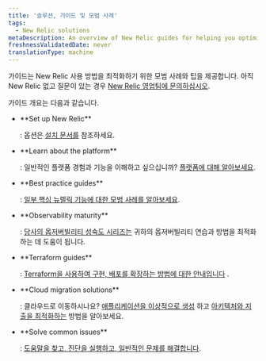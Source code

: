 ```yaml
---
title: '솔루션, 가이드 및 모범 사례'
tags:
  - New Relic solutions
metaDescription: An overview of New Relic guides for helping you optimize your monitoring and observability practices.
freshnessValidatedDate: never
translationType: machine
---
```


가이드는 New Relic 사용 방법을 최적화하기 위한 모범 사례와 팁을 제공합니다. 아직 New Relic 없고 질문이 있는 경우 [New Relic 영업팀에 문의하십시오](https://newrelic.com/contact-sales).

가이드 개요는 다음과 같습니다.

* <DNT>
    **Set up New Relic**
  </DNT>

  : 옵션은 [설치 문서를](/docs/new-relic-solutions/new-relic-one/install-configure/install-new-relic) 참조하세요.

* <DNT>
    **Learn about the platform**
  </DNT>

  : 일반적인 플랫폼 경험과 기능을 이해하고 싶으십니까? [플랫폼에 대해 알아보세요](/docs/new-relic-solutions/new-relic-one/introduction-new-relic-one).

* <DNT>
    **Best practice guides**
  </DNT>

  : [일부 핵심 뉴렐릭 기능에 대한 모범 사례를 알아보세요](/docs/new-relic-solutions/best-practices-guides/full-stack-observability/overview-best-practices).

* <DNT>
    **Observability maturity**
  </DNT>

  : [당사의 옵저버빌리티 성숙도 시리즈는](/docs/new-relic-solutions/observability-maturity/introduction) 귀하의 옵저버빌리티 연습과 방법을 최적화하는 데 도움이 됩니다.

* <DNT>
    **Terraform guides**
  </DNT>

  : [Terraform을 사용하여 구현, 배포를 확장하는 방법에 대한 안내입니다](/docs/more-integrations/terraform/terraform-intro) .

* <DNT>
    **Cloud migration solutions**
  </DNT>

  : 클라우드로 이동하시나요? [애플리케이션을 이상적으로 생성](/docs/new-relic-solutions/new-relic-solutions/create-application-baselines) 하고 [아키텍처와 지출을 최적화하는](/docs/new-relic-solutions/new-relic-solutions/optimize-cloud-architecture-spend-continuously-improve-your-modern-cloud-environment) 방법을 알아보세요.

* <DNT>
    **Solve common issues**
  </DNT>

  : [도움말을 찾고, 진단을 실행하고, 일반적인 문제를 해결합니다](/docs/new-relic-solutions/solve-common-issues/find-help-use-support-portal).
